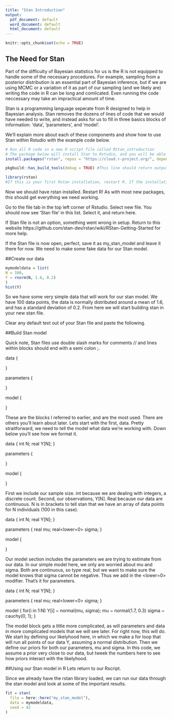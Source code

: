 ```yaml
---
title: "Stan Introduction"
output:
  pdf_document: default
  word_document: default
  html_document: default
---
```


```r
knitr::opts_chunk$set(echo = TRUE)
```

## The Need for Stan
Part of the difficulty of Bayesian statistics for us is the R is not equipped to handle some of the necessary procedures. For example, sampling from a posterior distribution is an essential part of Bayesian inference, but if we are using MCMC or a variation of it as part of our sampling (and we likely are) writing the code in R can be long and comlicated. Even running the code neccessary may take an impractical amount of time.

Stan is a programming language seperate from R designed to help in Bayesian analysis. Stan removes the dozens of lines of code that we would have needed to write, and instead asks for us to fill in three basics blocks of information: 'data', 'parameters', and 'model'.

We'll explain more about each of these components and show how to use Stan within Rstudio with the example code below.


```r
# Run all R code in a new R script file called RStan_introduction
# The package below will install Stan to Rstudio, and you will be able to create Stan files.
install.packages("rstan", repos = "https://cloud.r-project.org/", dependencies = TRUE)
```



```r
pkgbuild::has_build_tools(debug = TRUE) #This line should return output 'TRUE'

```



```r
library(rstan)
#If this is your first Rstan installation, restart R. If the installation has not gone correctly, a more in depth guide can be found at https://github.com/stan-dev/rstan/wiki/RStan-Getting-Started
```

Now we should have rstan installed. Restart R! As with most new packages, this should get everything we need working.

Go to the file tab in the top left corner of Rstudio. Select new file. You should now see 'Stan file' in this list. Select it, and return here.

If Stan file is not an option, something went wrong in setup. Return to this website https://github.com/stan-dev/rstan/wiki/RStan-Getting-Started for more help.

If the Stan file is now open, perfect, save it as my_stan_model and leave it there for now. We need to make some fake data for our Stan model.

##Create our data

```r
mymodeldata = list(
N = 100,
Y = rnorm(N, 1.6, 0.2)
)
hist(Y)
```

So we have some very simple data that will work for our stan model. We have 100 data points, the data is normally distributed around a mean of 1.6, and has a standard deviation of 0.2. From here we will start building stan in your new stan file.

Clear any default text out of your Stan file and paste the following.


##Build Stan model


Quick note, Stan files use double slash marks for comments // and lines within blocks should end with a semi colon ;.


data {

}

parameters {

}

model {

}


These are the blocks I referred to earlier, and are the most used. There are others you'll learn about later.
Lets start with the first, data. Pretty straitforward, we need to tell the model what data we're working with. Down below you'll see how we format it.


data {
  int N; 
  real Y[N];
}

parameters {

}

model {

}


First we include our sample size. int because we are dealing with integers, a discrete count. Second, our observations, Y[N]. Real because our data are continuous. N is in brackets to tell stan that we have an array of data points for N individuals (100 in this case).


data {
  int N; 
  real Y[N];
}

parameters {
  real mu;
  real<lower=0> sigma;
}

model {

}


Our model section includes the parameters we are trying to estimate from our data. In our simple model here, we only are worried about mu and sigma. Both are continuous, so type real, but we want to make sure the model knows that sigma cannot be negative. Thus we add in the <lower=0> modifier. That's it for parameters.


data {
  int N; 
  real Y[N];
}

parameters {
  real mu;
  real<lower=0> sigma;
}

model {
  for(i in 1:N)
    Y[i] ~ normal(mu, sigma);
  mu ~ normal(1.7, 0.3)
  sigma ~ cauchy(0, 1);
}


The model block gets a little more complicated, as will parameters and data in more complicated models that we will see later. For right now, this will do. We start by defining our likelyhood here, in which we make a for loop that will run all points of our data Y, assuming a normal distribution. Then we define our priors for both our parameters, mu and sigma. In this code, we assume a prior very close to our data, but tweek the numbers here to see how priors interact with the likelyhood.


##Using our Stan model in R
Lets return to our Rscript.

Since we already have the rstan library loaded, we can run our data through the stan model and look at some of the important results.

```r
fit = stan(
  file = here::here("my_stan_model"),
  data = mymodeldata,
  seed = 42
)
```




